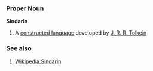===Proper Noun===
'''Sindarin'''

# A [[constructed language]] developed by [[Wikipedia:J. R. R. Tolkein|J. R. R. Tolkein]]

===See also===

# [[Wikipedia:Sindarin]]